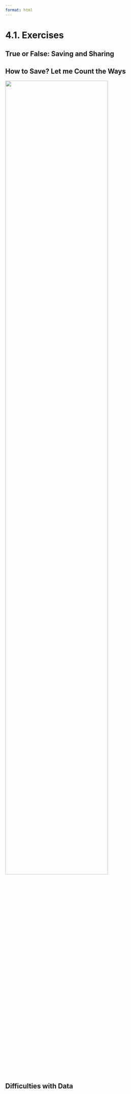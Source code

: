 ```yaml
---
format: html
---
```


<script src='../../src/quiz.js'></script>  

# 4.1. Exercises

## True or False: Saving and Sharing 

<div id='mcq1'></div> 
<script>
    generateQuiz(
        'mcq1', 
        'True or False',  
        'It is easier to save Altair charts as a <code>.png</code> or <code>.svg</code> image file than as a plain text data file (e.g., <code>.html</code> or <code>.json</code> file).', 
        { 
        'True': 'Try again! Go back to the slides and review how Altair charts are constructed.',
        'False': 'Great work! Given how Altair charts are constructed, it’s actually easier to save them as plain text data files!'
        },
        'False',  
    );
</script>

<div id='mcq2'></div> 
<script>
    generateQuiz(
        'mcq2',
        'True or False',
        'The SVG image file format stores data as text with mathematical formulas and is good for photos and complex illustrations.',
        {
        'True': 'Try again! SVG image files are really not great for photos or complex illustrations!',
        'False': 'Great work! SVG image files do store data as text with mathematical formulas, however this means that they are really not great for photos or complex illustrations!'
        },
        'False',
    );
</script>


## How to Save? Let me Count the Ways

<div id='mcq3'></div> 
<script>
    generateQuiz(
        'mcq3',
        'Question',
        'In Altair, a chart like the one below can be saved as an image file via which of the following ways?',
        {
        'Using Altair´s <code>.save()</code> method (e.g. <code>alt.save(chart_name, "my-chart.png", "PNG")</code>)': 'Try again! You can save Altair charts programmatically, but not with this syntax!',
        'By clicking the three dots and selecting "Save as SVG" or "Save as PNG"': 'Try again! Yes, you can save Altair charts interactively, but it’s not the only way to save them!',
        'Using the <code>altair_saver</code> method (e.g., <code>chart_name.save("my-chart.png")</code>)': 'Try again! Yes, you can save Altair charts programmatically, but it’s not the only way to save them!',
        'A & B': 'Try again! There is a way to do this both interactively and programmatically, but not with this syntax.',
        'B & C': 'Nice work! There is a way to do this both interactively and programmatically!'
        },
        'B & C',
    );
</script>

![](../../static/module7/q14.png){fig-alt="q14" width=80%}

## Difficulties with Data

<div id='mcq4'></div> 
<script>
    generateQuiz(
        'mcq4',
        'Question 1',
        'Visualizing larger data in Altair takes care and can be challenging because:',
        {
        'Data is included in that Altair chart specifications': 'Nice work! And because data is included in that Altair chart specifications, bigger data means bigger chart objects!',
        'Visualizing larger data is always challenging': 'Try again! We’re asking about what makes this specifically challenging in Altair.',
        'Altair charts can only support 5000 observations in a single chart': 'Try again! You do get a warning if you try to visualize a data frame with over 5000 rows, however, there are strategies that allow you to have Altair charts with more than this many rows.'
        },
        'Data is included in that Altair chart specifications',
    );
</script>

<div id='mcq5'></div> 
<script>
    generateQuiz(
        'mcq5',
        'Question 2',
        'Which of the strategies listed below is <strong>NOT</strong> a way to visualizing larger data in Altair?',
        {
        'Use the <code>altair_server</code> package to link the chart to the data frame via an active Python process': 'Try again! This is a legitimate strategy for visualizing larger data in Altair.',
        'Convert the pandas dataframe into an Altair dataframe, via <code>.datatransform()</code>': 'Nice work! We made this up! There is no such thing as an Altair dataframe!',
        'Make the data accessible via a URL, and pass the data to Altair via a URL instead of via a data frame.': 'Try again! This is a legitimate strategy for visualizing larger data in Altair.'
        },
        'Convert the pandas dataframe into an Altair dataframe, via <code>.datatransform()</code>',
    );
</script>